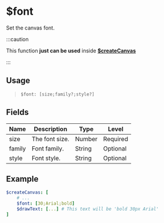 # $font
Set the canvas font.

:::caution

This function __just can be used__ inside **[$createCanvas](createCanvas)**

:::

## Usage
> `$font: [size;family?;style?]`

## Fields
| Name   | Description    | Type   | Level    |
| ------ | -------------- | ------ | -------- |
| size   | The font size. | Number | Required |
| family | Font family.   | String | Optional |
| style  | Font style.    | String | Optional |

## Example
```yaml
$createCanvas: [
    # ...
    $font: [30;Arial;bold]
    $drawText: [...] # This text will be 'bold 30px Arial'
]
```